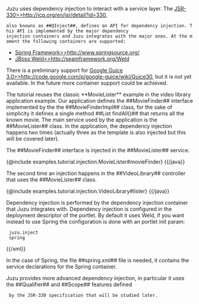Juzu uses dependency injection to interact with a service layer. The [[JSR-330>>http://jcp.org/en/jsr/detail?id=330]],
 also knowns as ##@Inject##, defines an API for dependency injection. This API is implemented by the major dependency
 injection containers and Juzu integrates with the major ones. At the moment the following containers are supported:

* [[Spring Framework>>http://www.springsource.org/]]
* [[JBoss Weld>>http://seamframework.org/Weld]]

There is a preliminary support for [[Google Guice 3.0>>http://code.google.com/p/google-guice/wiki/Guice30]], but it is not
yet available. In the future more container support could be achieved.

The tutorial reuses the classic **MovieLister** example in the video library application example. Our application
defines the ##MovieFinder## interface implemented by the the ##MovieFinderImpl## class, for the sake of simplicity
it defines a single method ##List<Movie> findAll()## that returns all the known movie. The main service used by the
application is the ##MovieLister## class. In the application, the dependency injection happens two times (actually
three as the template is also injected but this will be covered later).

The ##MovieFinder## interface is injected in the ##MovieLister## service.

{{java}}
{@include examples.tutorial.injection.MovieLister#movieFinder}
{{/java}}

The second time an injection happens in the ##VideoLibrary## controller that uses the ##MovieLister## class.

{{java}}
{@include examples.tutorial.injection.VideoLibrary#lister}
{{/java}}

Dependency injection is performed by the dependency injection container that Juzu integrates with. Dependency injection
is configured in the deployment descriptor of the portlet. By default it uses Weld, if you want instead to use Spring
the configuration is done with an portlet init param:

{{xml indent=2}}
<init-param>
  <name>juzu.inject</name>
  <value>spring</value>
</init-param>
{{/xml}}

In the case of Spring, the file ##spring.xml## file is needed, it contains the service declarations for the Spring
container.

Juzu provides more advanced dependency injection, in particular it uses the ##Qualifier## and ##Scope## features defined
  by the JSR-330 specification that will be studied later.
